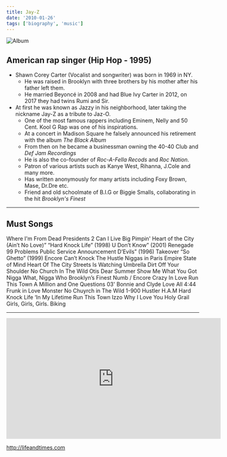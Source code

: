```yaml
---
title: Jay-Z
date: '2010-01-26'
tags: ['biography', 'music']
---
```


![Album](/static/images/music/JayZTheBlueprint.jpg)

## American rap singer (Hip Hop - 1995) ##

* Shawn Corey Carter (Vocalist and songwriter) was born in 1969 in NY.
	* He was raised in Brooklyn with three brothers by his mother after his father left them.
	* He married Beyoncé in 2008 and had Blue Ivy Carter in 2012, on 2017 they had twins Rumi and Sir.
* At first he was known as Jazzy in his neighborhood, later taking the nickname Jay-Z as a tribute to Jaz-O.
	* One of the most famous rappers including Eminem, Nelly and 50 Cent. Kool G Rap was one of his inspirations.
	* At a concert in Madison Square he falsely announced his retirement with the album *The Black Album*
	* From then on he became a businessman owning the 40-40 Club and *Def Jam Recordings*
	* He is also the co-founder of *Roc-A-Fella Recods* and *Roc Nation*.
	* Patron of various artists such as Kanye West, Rihanna, J.Cole and many more.
	* Has written anonymously for many artists including Foxy Brown, Mase, Dr.Dre etc.
	* Friend and old schoolmate of B.I.G or Biggie Smalls, collaborating in the hit *Brooklyn's Finest*

***

## Must Songs ##

Where I'm From
Dead Presidents 2
Can I Live
Big Pimpin'
Heart of the City (Ain’t No Love)” 
“Hard Knock Life” (1998)
U Don’t Know” (2001)
Renegade
99 Problems
Public Service Announcement
D’Evils” (1996)
Takeover
“So Ghetto” (1999)
Encore
Can’t Knock The Hustle
Niggas in Paris
Empire State of Mind
Heart Of The City
Streets Is Watching 
Umbrella
Dirt Off Your Shoulder
No Church In The Wild
Otis
Dear Summer
Show Me What You Got
Nigga What, Nigga Who
Brooklyn’s Finest
Numb / Encore
Crazy In Love
Run This Town
A Million and One Questions
03' Bonnie and Clyde
Love All
4:44
Frunk in Love
Monster
No Chuyrch in The Wild
1-900 Hustler
H.A.M
Hard Knock Life
‘In My Lifetime
Run This Town
Izzo
Why I Love You
Holy Grail
Girls, Girls, Girls.
Biking


***

<div className="ytvideo"> <iframe width="560" height="315" src="https://www.youtube-nocookie.com/embed/Revmkhxu7dk" frameBorder="0"  allowFullScreen=""></iframe></div>

http://lifeandtimes.com
